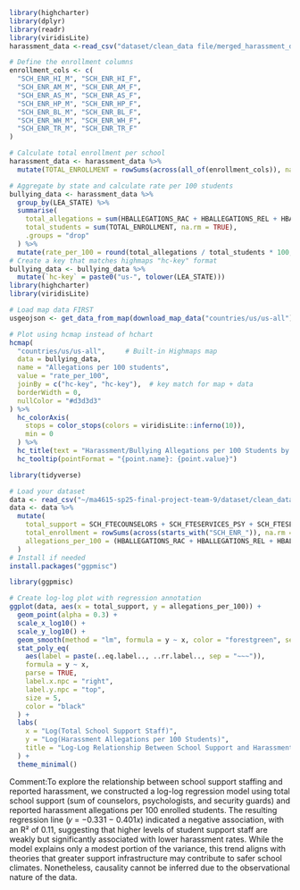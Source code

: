 ```r
library(highcharter)
library(dplyr)
library(readr)
library(viridisLite)
harassment_data <-read_csv("dataset/clean_data file/merged_harassment_dataset.csv")

# Define the enrollment columns
enrollment_cols <- c(
  "SCH_ENR_HI_M", "SCH_ENR_HI_F", 
  "SCH_ENR_AM_M", "SCH_ENR_AM_F", 
  "SCH_ENR_AS_M", "SCH_ENR_AS_F",
  "SCH_ENR_HP_M", "SCH_ENR_HP_F",
  "SCH_ENR_BL_M", "SCH_ENR_BL_F",
  "SCH_ENR_WH_M", "SCH_ENR_WH_F",
  "SCH_ENR_TR_M", "SCH_ENR_TR_F"
)

# Calculate total enrollment per school
harassment_data <- harassment_data %>%
  mutate(TOTAL_ENROLLMENT = rowSums(across(all_of(enrollment_cols)), na.rm = TRUE))

# Aggregate by state and calculate rate per 100 students
bullying_data <- harassment_data %>%
  group_by(LEA_STATE) %>%
  summarise(
    total_allegations = sum(HBALLEGATIONS_RAC + HBALLEGATIONS_REL + HBALLEGATIONS_ORI, na.rm = TRUE),
    total_students = sum(TOTAL_ENROLLMENT, na.rm = TRUE),
    .groups = "drop"
  ) %>%
  mutate(rate_per_100 = round(total_allegations / total_students * 100, 2))
# Create a key that matches highmaps "hc-key" format
bullying_data <- bullying_data %>%
  mutate(`hc-key` = paste0("us-", tolower(LEA_STATE)))
library(highcharter)
library(viridisLite)

# Load map data FIRST
usgeojson <- get_data_from_map(download_map_data("countries/us/us-all"))

# Plot using hcmap instead of hchart
hcmap(
  "countries/us/us-all",     # Built-in Highmaps map
  data = bullying_data,
  name = "Allegations per 100 students",
  value = "rate_per_100",
  joinBy = c("hc-key", "hc-key"),  # key match for map + data
  borderWidth = 0,
  nullColor = "#d3d3d3"
) %>%
  hc_colorAxis(
    stops = color_stops(colors = viridisLite::inferno(10)),
    min = 0
  ) %>%
  hc_title(text = "Harassment/Bullying Allegations per 100 Students by State") %>%
  hc_tooltip(pointFormat = "{point.name}: {point.value}")


```
```r
library(tidyverse)

# Load your dataset
data <- read_csv("~/ma4615-sp25-final-project-team-9/dataset/clean_data file/merged_harassment_dataset.csv")
data <- data %>%
  mutate(
    total_support = SCH_FTECOUNSELORS + SCH_FTESERVICES_PSY + SCH_FTESECURITY_GUA,
    total_enrollment = rowSums(across(starts_with("SCH_ENR_")), na.rm = TRUE),
    allegations_per_100 = (HBALLEGATIONS_RAC + HBALLEGATIONS_REL + HBALLEGATIONS_ORI) / total_enrollment * 100
  )
# Install if needed
install.packages("ggpmisc")

library(ggpmisc)

# Create log-log plot with regression annotation
ggplot(data, aes(x = total_support, y = allegations_per_100)) +
  geom_point(alpha = 0.3) +
  scale_x_log10() +
  scale_y_log10() +
  geom_smooth(method = "lm", formula = y ~ x, color = "forestgreen", se = TRUE) +
  stat_poly_eq(
    aes(label = paste(..eq.label.., ..rr.label.., sep = "~~~")),
    formula = y ~ x,
    parse = TRUE,
    label.x.npc = "right",
    label.y.npc = "top",
    size = 5,
    color = "black"
  ) +
  labs(
    x = "Log(Total School Support Staff)",
    y = "Log(Harassment Allegations per 100 Students)",
    title = "Log-Log Relationship Between School Support and Harassment Reports"
  ) +
  theme_minimal()

```
Comment:To explore the relationship between school support staffing and reported harassment, we constructed a log-log regression model using total school support (sum of counselors, psychologists, and security guards) and reported harassment allegations per 100 enrolled students. The resulting regression line (𝑦 = −0.331 − 0.401𝑥) indicated a negative association, with an R² of 0.11, suggesting that higher levels of student support staff are weakly but significantly associated with lower harassment rates. While the model explains only a modest portion of the variance, this trend aligns with theories that greater support infrastructure may contribute to safer school climates. Nonetheless, causality cannot be inferred due to the observational nature of the data.